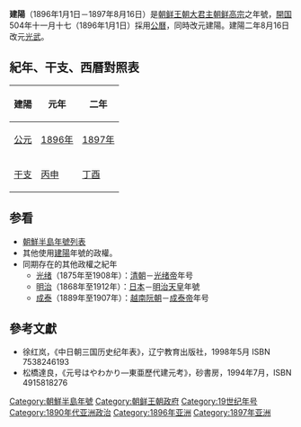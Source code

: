'''建陽'''（1896年1月1日－1897年8月16日）是[[朝鲜王朝|朝鲜王朝]][[大君主|大君主]][[朝鲜高宗|朝鲜高宗]]之年號，[[開國_(朝鮮高宗)|開国]]504年十一月十七（1896年1月1日）採用[[公曆|公曆]]，同時改元建陽。建陽二年8月16日改元[[光武_(年號)|光武]]。

==紀年、干支、西曆對照表==
{| class="wikitable" 
|-
!建陽!!元年!!二年
|-
![[公元|公元]]
|[[1896年|1896年]]||[[1897年|1897年]]
|-
![[干支|干支]]
|[[丙申|丙申]]||[[丁酉|丁酉]]
|}

==参看==
*[[朝鮮半島年號列表|朝鮮半島年號列表]]
*其他使用[[建陽|建陽]]年號的政權。
*同期存在的其他政權之紀年
**[[光绪|光绪]]（1875年至1908年）：[[清朝|清朝]]－[[光绪帝|光绪帝]]年号
**[[明治|明治]]（1868年至1912年）：[[日本|日本]]－[[明治天皇|明治天皇]]年號
**[[成泰|成泰]]（1889年至1907年）：[[越南|越南]][[阮朝|阮朝]]－[[成泰帝|成泰帝]]年号

==參考文獻==
*徐红岚，《中日朝三国历史纪年表》，辽宁教育出版社，1998年5月 ISBN 7538246193
*松橋達良，《元号はやわかり—東亜歷代建元考》，砂書房，1994年7月，ISBN 4915818276

{{年号|朝鲜王朝君主自主选定的首个年号|[[朝鮮半島年號列表|朝鲜王朝年號]]|[[光武_(年號)|光武]]}}
{{朝鮮半島年號}}

[[Category:朝鮮半島年號|Category:朝鮮半島年號]]
[[Category:朝鲜王朝政府|Category:朝鲜王朝政府]]
[[Category:19世纪年号|Category:19世纪年号]]
[[Category:1890年代亚洲政治|Category:1890年代亚洲政治]]
[[Category:1896年亚洲|Category:1896年亚洲]]
[[Category:1897年亚洲|Category:1897年亚洲]]